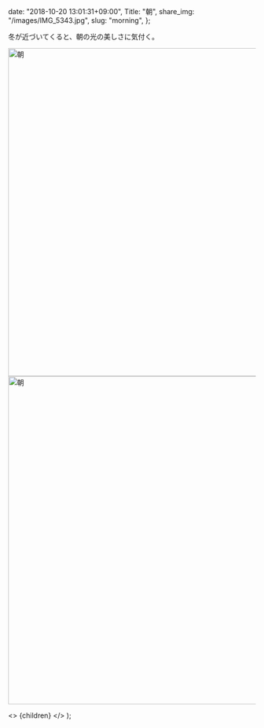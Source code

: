 
  date: "2018-10-20 13:01:31+09:00",
  Title: "朝",
  share_img: "/images/IMG_5343.jpg",
  slug: "morning",
};

冬が近づいてくると、朝の光の美しさに気付く。

<img src="/images/IMG_5343.jpg" alt="朝" width="1000" height="667" loading="lazy" />

<img src="/images/IMG_5344.jpg" alt="朝" width="1000" height="667" loading="lazy" />

  <>
    <Head>
      <title>{meta.Title} | 異郷好実</title>
    </Head>
    <PostLayout meta={meta}>{children}</PostLayout>
  </>
);
